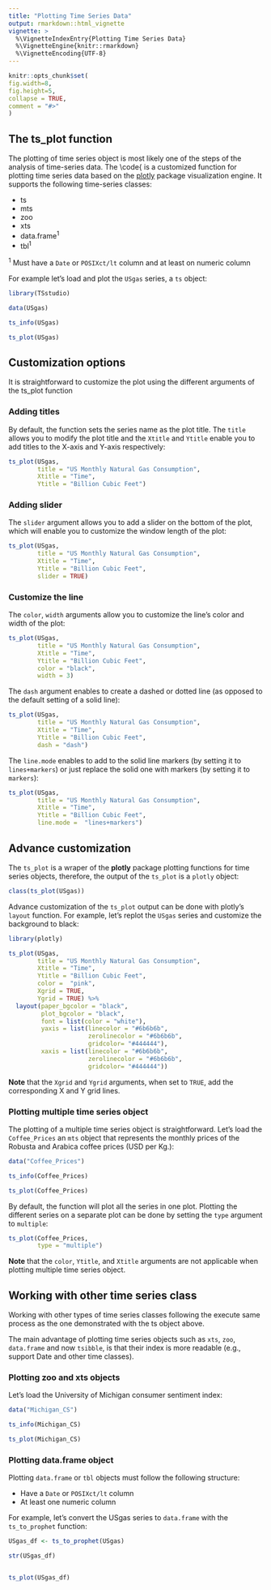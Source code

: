 ```yaml
---
title: "Plotting Time Series Data"
output: rmarkdown::html_vignette
vignette: >
  %\VignetteIndexEntry{Plotting Time Series Data}
  %\VignetteEngine{knitr::rmarkdown}
  %\VignetteEncoding{UTF-8}
---
```

  
```r
knitr::opts_chunk$set(
fig.width=8, 
fig.height=5,
collapse = TRUE,
comment = "#>"
)
```

## The ts_plot function

The plotting of time series object is most likely one of the steps of the analysis of time-series data. The \code{\link[TSstudio]{ts_plot} is a customized function for plotting time series data based on the [plotly](https://plotly.com/r/) package visualization engine. It supports the following time-series classes:

* ts
* mts
* zoo
* xts
* data.frame^1^ 
* tbl^1^ 

^1^ Must have a `Date` or `POSIXct/lt` column and at least on numeric column

For example let's load and plot the `USgas` series, a `ts` object:

```r
library(TSstudio)
```

```r
data(USgas)

ts_info(USgas)

ts_plot(USgas)
```

## Customization options

It is straightforward to customize the plot using the different arguments of the ts_plot function

### Adding titles

By default, the function sets the series name as the plot title. The `title` allows you to modify the plot title and the `Xtitle` and `Ytitle` enable you to add titles to the X-axis and Y-axis respectively:

```r
ts_plot(USgas,
        title = "US Monthly Natural Gas Consumption",
        Xtitle = "Time",
        Ytitle = "Billion Cubic Feet")
```

### Adding slider

The `slider` argument allows you to add a slider on the bottom of the plot, which will enable you to customize the window length of the plot:

```r
ts_plot(USgas,
        title = "US Monthly Natural Gas Consumption",
        Xtitle = "Time",
        Ytitle = "Billion Cubic Feet",
        slider = TRUE)
```


### Customize the line 

The `color`, `width`  arguments allow you to customize the line's color and width of the plot:

```r
ts_plot(USgas,
        title = "US Monthly Natural Gas Consumption",
        Xtitle = "Time",
        Ytitle = "Billion Cubic Feet",
        color = "black",
        width = 3)
```

The `dash` argument enables to create a dashed or dotted line (as opposed to the default setting of a solid line):

```r
ts_plot(USgas,
        title = "US Monthly Natural Gas Consumption",
        Xtitle = "Time",
        Ytitle = "Billion Cubic Feet",
        dash = "dash")
```

The `line.mode` enables to add to the solid line markers (by setting it to `lines+markers`) or just replace the solid one with markers (by setting it to `markers`):


```r
ts_plot(USgas,
        title = "US Monthly Natural Gas Consumption",
        Xtitle = "Time",
        Ytitle = "Billion Cubic Feet",
        line.mode =  "lines+markers")
```



## Advance customization

The `ts_plot` is a wraper of the **plotly** package plotting functions for time series objects, therefore, the output of the `ts_plot` is a `plotly` object:

```r
class(ts_plot(USgas))
```


Advance customization of the `ts_plot` output can be done with plotly's `layout` function. For example, let's replot the `USgas` series and customize the background to black:

```r
library(plotly)

ts_plot(USgas,
        title = "US Monthly Natural Gas Consumption",
        Xtitle = "Time",
        Ytitle = "Billion Cubic Feet",
        color =  "pink",
        Xgrid = TRUE,
        Ygrid = TRUE) %>%
  layout(paper_bgcolor = "black",
         plot_bgcolor = "black",
         font = list(color = "white"),
         yaxis = list(linecolor = "#6b6b6b",
                      zerolinecolor = "#6b6b6b",
                      gridcolor= "#444444"),
         xaxis = list(linecolor = "#6b6b6b",
                      zerolinecolor = "#6b6b6b",
                      gridcolor= "#444444"))
```

**Note** that the `Xgrid` and `Ygrid` arguments, when set to `TRUE`, add the corresponding X and Y grid lines.


### Plotting multiple time series object

The plotting of a multiple time series object is straightforward.  Let's load the `Coffee_Prices` an `mts` object that represents the monthly prices of the Robusta and Arabica coffee prices (USD per Kg.):

```r
data("Coffee_Prices")

ts_info(Coffee_Prices)
```


```r
ts_plot(Coffee_Prices)
```

By default, the function will plot all the series in one plot. Plotting the different series on a separate plot can be done by setting the `type` argument to `multiple`:

```r
ts_plot(Coffee_Prices,
        type = "multiple")
```

**Note** that the `color`, `Ytitle`, and `Xtitle` arguments are not applicable when plotting multiple time series object.

## Working with other time series class

Working with other types of time series classes following the execute same process as the one demonstrated with the ts object above. 

The main advantage of plotting time series objects such as `xts`, `zoo`, `data.frame` and now `tsibble`, is that their index is more readable (e.g., support Date and other time classes).

### Plotting zoo and xts objects

Let's load the University of Michigan consumer sentiment index:

```r
data("Michigan_CS")

ts_info(Michigan_CS)
```


```r
ts_plot(Michigan_CS)
```

### Plotting data.frame object

Plotting `data.frame` or `tbl` objects must follow the following structure:

* Have a `Date` or `POSIXct/lt` column
* At least one numeric column

For example, let's convert the USgas series to `data.frame` with the `ts_to_prophet` function:

```r
USgas_df <- ts_to_prophet(USgas)

str(USgas_df)


ts_plot(USgas_df)
```


